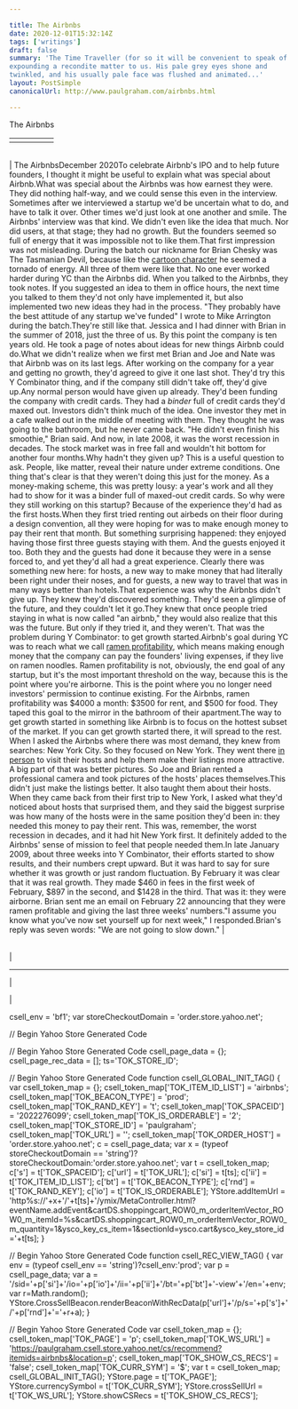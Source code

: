 ```yaml
---

title: The Airbnbs
date: 2020-12-01T15:32:14Z
tags: ['writings']
draft: false
summary: 'The Time Traveller (for so it will be convenient to speak of him) was
expounding a recondite matter to us. His pale grey eyes shone and
twinkled, and his usually pale face was flushed and animated...'
layout: PostSimple
canonicalUrl: http://www.paulgraham.com/airbnbs.html

---
```


 <!-- 
 (new Image).src="https://store.yahoo.net/cgi-bin/refsd?e=http://www.paulgraham.com/airbnbs.html&h=www.paulgraham.com&v=1.0&dr=" + escape(document.referrer); 
 -->

The Airbnbs

|     |     |     |     |     |
| --- | --- | --- | --- | --- |
|     |     |

|     |
| --- |

| The AirbnbsDecember 2020To celebrate Airbnb's IPO and to help future founders, I thought
it might be useful to explain what was special about Airbnb.What was special about the Airbnbs was how earnest they were. They
did nothing half-way, and we could sense this even in the interview.
Sometimes after we interviewed a startup we'd be uncertain what to
do, and have to talk it over. Other times we'd just look at one
another and smile. The Airbnbs' interview was that kind. We didn't
even like the idea that much. Nor did users, at that stage; they
had no growth. But the founders seemed so full of energy that it
was impossible not to like them.That first impression was not misleading. During the batch our
nickname for Brian Chesky was The Tasmanian Devil, because like the
[cartoon
character](http://www.youtube.com/watch?v=StG2u5qfFRg&t=2m27s) he seemed a tornado of energy. All three of them were
like that. No one ever worked harder during YC than the Airbnbs
did. When you talked to the Airbnbs, they took notes. If you suggested
an idea to them in office hours, the next time you talked to them
they'd not only have implemented it, but also implemented two new
ideas they had in the process. "They probably have the best attitude
of any startup we've funded" I wrote to Mike Arrington during the
batch.They're still like that. Jessica and I had dinner with Brian in the
summer of 2018, just the three of us. By this point the company is
ten years old. He took a page of notes about ideas for new things
Airbnb could do.What we didn't realize when we first met Brian and Joe and Nate was
that Airbnb was on its last legs. After working on the company for
a year and getting no growth, they'd agreed to give it one last
shot. They'd try this Y Combinator thing, and if the company still
didn't take off, they'd give up.Any normal person would have given up already. They'd been funding
the company with credit cards. They had a _binder_ full of
credit cards they'd maxed out. Investors didn't think much of the
idea. One investor they met in a cafe walked out in the middle of
meeting with them. They thought he was going to the bathroom, but
he never came back. "He didn't even finish his smoothie," Brian
said. And now, in late 2008, it was the worst recession in decades.
The stock market was in free fall and wouldn't hit bottom for another
four months.Why hadn't they given up? This is a useful question to ask. People,
like matter, reveal their nature under extreme conditions. One thing
that's clear is that they weren't doing this just for the money.
As a money-making scheme, this was pretty lousy: a year's work and
all they had to show for it was a binder full of maxed-out credit
cards. So why were they still working on this startup? Because of
the experience they'd had as the first hosts.When they first tried renting out airbeds on their floor during a
design convention, all they were hoping for was to make enough money
to pay their rent that month. But something surprising happened:
they enjoyed having those first three guests staying with them. And
the guests enjoyed it too. Both they and the guests had done it
because they were in a sense forced to, and yet they'd all had a
great experience. Clearly there was something new here: for hosts,
a new way to make money that had literally been right under their
noses, and for guests, a new way to travel that was in many ways
better than hotels.That experience was why the Airbnbs didn't give up. They knew they'd
discovered something. They'd seen a glimpse of the future, and they
couldn't let it go.They knew that once people tried staying in what is now called "an
airbnb," they would also realize that this was the future. But only
if they tried it, and they weren't. That was the problem during Y
Combinator: to get growth started.Airbnb's goal during YC was to reach what we call [ramen profitability](http://paulgraham.com/ramenprofitable.html),
which means making enough money that the company can pay the founders'
living expenses, if they live on ramen noodles. Ramen profitability
is not, obviously, the end goal of any startup, but it's the most
important threshold on the way, because this is the point where
you're airborne. This is the point where you no longer need investors'
permission to continue existing. For the Airbnbs, ramen profitability
was $4000 a month: $3500 for rent, and $500 for food. They taped
this goal to the mirror in the bathroom of their apartment.The way to get growth started in something like Airbnb is to focus
on the hottest subset of the market. If you can get growth started
there, it will spread to the rest. When I asked the Airbnbs where
there was most demand, they knew from searches: New York City. So
they focused on New York. They went there [in person](http://paulgraham.com/ds.html) to visit their
hosts and help them make their listings more attractive. A big part
of that was better pictures. So Joe and Brian rented a professional
camera and took pictures of the hosts' places themselves.This didn't just make the listings better. It also taught them about
their hosts. When they came back from their first trip to New York,
I asked what they'd noticed about hosts that surprised them, and
they said the biggest surprise was how many of the hosts were in
the same position they'd been in: they needed this money to pay
their rent. This was, remember, the worst recession in decades, and
it had hit New York first. It definitely added to the Airbnbs' sense
of mission to feel that people needed them.In late January 2009, about three weeks into Y Combinator, their
efforts started to show results, and their numbers crept upward.
But it was hard to say for sure whether it was growth or just random
fluctuation. By February it was clear that it was real growth. They
made $460 in fees in the first week of February, $897 in the second,
and $1428 in the third. That was it: they were airborne. Brian sent
me an email on February 22 announcing that they were ramen profitable
and giving the last three weeks' numbers."I assume you know what you've now set yourself up for next week,"
I responded.Brian's reply was seven words: "We are not going to slow down." |

|     |
| --- |

|

---

|

|

csell_env = 'bf1';
var storeCheckoutDomain = 'order.store.yahoo.net';

// Begin Yahoo Store Generated Code

// Begin Yahoo Store Generated Code
csell_page_data = {}; csell_page_rec_data = []; ts='TOK_STORE_ID';

// Begin Yahoo Store Generated Code
function csell_GLOBAL_INIT_TAG() { var csell_token_map = {}; csell_token_map['TOK\_ITEM\_ID\_LIST'] = 'airbnbs'; csell_token_map['TOK\_BEACON\_TYPE'] = 'prod'; csell_token_map['TOK\_RAND\_KEY'] = 't'; csell_token_map['TOK\_SPACEID'] = '2022276099'; csell_token_map['TOK\_IS\_ORDERABLE'] = '2'; csell_token_map['TOK\_STORE\_ID'] = 'paulgraham'; csell_token_map['TOK\_URL'] = ''; csell_token_map['TOK\_ORDER\_HOST'] = 'order.store.yahoo.net'; c = csell_page_data; var x = (typeof storeCheckoutDomain == 'string')?storeCheckoutDomain:'order.store.yahoo.net'; var t = csell_token_map; c['s'] = t['TOK\_SPACEID']; c['url'] = t['TOK\_URL']; c['si'] = t[ts]; c['ii'] = t['TOK\_ITEM\_ID\_LIST']; c['bt'] = t['TOK\_BEACON\_TYPE']; c['rnd'] = t['TOK\_RAND\_KEY']; c['io'] = t['TOK\_IS\_ORDERABLE']; YStore.addItemUrl = 'http%s://'+x+'/'+t[ts]+'/ymix/MetaController.html?eventName.addEvent&cartDS.shoppingcart_ROW0_m_orderItemVector_ROW0_m_itemId=%s&cartDS.shoppingcart_ROW0_m_orderItemVector_ROW0_m_quantity=1&ysco_key_cs_item=1&sectionId=ysco.cart&ysco_key_store_id='+t[ts]; }

// Begin Yahoo Store Generated Code
function csell_REC_VIEW_TAG() { var env = (typeof csell_env == 'string')?csell_env:'prod'; var p = csell_page_data; var a = '/sid='+p['si']+'/io='+p['io']+'/ii='+p['ii']+'/bt='+p['bt']+'-view'+'/en='+env; var r=Math.random(); YStore.CrossSellBeacon.renderBeaconWithRecData(p['url']+'/p/s='+p['s']+'/'+p['rnd']+'='+r+a); }

// Begin Yahoo Store Generated Code
var csell_token_map = {}; csell_token_map['TOK\_PAGE'] = 'p'; csell_token_map['TOK\_WS\_URL'] = 'https://paulgraham.csell.store.yahoo.net/cs/recommend?itemids=airbnbs&location=p'; csell_token_map['TOK\_SHOW\_CS\_RECS'] = 'false'; csell_token_map['TOK\_CURR\_SYM'] = '$'; var t = csell_token_map; csell_GLOBAL_INIT_TAG(); YStore.page = t['TOK\_PAGE']; YStore.currencySymbol = t['TOK\_CURR\_SYM']; YStore.crossSellUrl = t['TOK\_WS\_URL']; YStore.showCSRecs = t['TOK\_SHOW\_CS\_RECS'];
